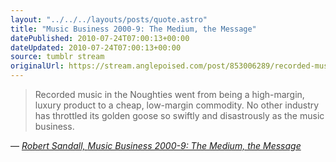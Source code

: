 ```yaml
---
layout: "../../../layouts/posts/quote.astro"
title: "Music Business 2000-9: The Medium, the Message"
datePublished: 2010-07-24T07:00:13+00:00
dateUpdated: 2010-07-24T07:00:13+00:00
source: tumblr stream
originalUrl: https://stream.anglepoised.com/post/853006289/recorded-music-in-the-noughties-went-from-being-a
---
```


> Recorded music in the Noughties went from being a high-margin, luxury product to a cheap, low-margin commodity. No other industry has throttled its golden goose so swiftly and disastrously as the music business.

— <cite>[Robert Sandall, _Music Business 2000-9: The Medium, the Message_](https://theartsdesk.com/new-music/music-business-2000-9-medium-message)</cite>
